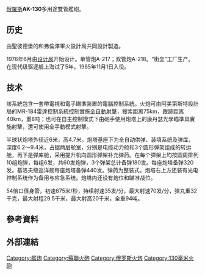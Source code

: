{{unreferenced|time=2020-03-06T10:04:36+00:00}}
{{Infobox Weapon
|name= AK-130艦炮
|image= Image:16_SS-N-12_missiles_(Slava_Class)_-_zoom.jpg
|image_size= 300px
|caption= [[光荣级巡洋舰|光荣级巡洋舰]]前甲板上的AK-130主炮
|origin= {{flagicon|Soviet Union}} [[俄羅斯|俄羅斯]]
|type= 艦砲
<!-- 種類選擇 -->
|is_ranged=yes
|is_bladed=
|is_explosive=yes
|is_artillery=yes
|is_vehicle=
|is_missile=
|is_UK=
<!-- 服役記錄 -->
|service= 1980年代至今
|used_by= {{RUS}} <br/>{{UKR}} <br/>{{CHN}}
|wars= 
<!-- 生產歷史 -->
|designer=阿美第斯特設計局、弗倫澤軍火設計局
|design_date=
|manufacturer=阿美第斯特設計局、弗倫澤軍火設計局
|unit_cost=
|production_date= 
|number= 
|variants=  
<!-- 基本規格 -->
|spec_label=
|weight= 35000 kg（不含彈藥）
|length= 
|part_length= 70倍徑
|width=
|height=
|diameter=
|crew= 
<!-- 投射武器規格 --> 
|cartridge= 52.8 kg（定装弹药全重）33.4 kg（弹头重量）
|caliber=130 mm(5.1 in)
|action= 
|rate= 45 rds/min（單管）
|velocity= 850 m/sec
|range= 29.5 km
|max_range=  29,500 m
|feed= N/A
|sights= 
<!-- 火炮規格 -->
|breech=
|recoil=
|carriage=艦載
|elevation= -15°/+85°<br>俯仰速度:25 /s
|traverse= 360°<br>旋回速度: 25 /s
<!-- 爆炸物內填炸藥規格 --> 
|filling= 
|filling_weight=
|detonation=
|yield=
}}
[[俄羅斯|俄羅斯]]'''AK-130'''多用途雙管艦砲。

==历史==
由聖彼德堡的和弗倫澤軍火設計局共同設計製造。

1976年6月由[[设计局|设计局]]开始设计。单管炮A-217；双管炮A-218。“街垒”工厂生产。在现代级驱逐舰上海试了5年，1985年11月1日入役。
==技术==
該系統包含一套帶電視和電子瞄準裝置的電腦控制系統。火炮可由阿美第斯特設計局的MR-184雷達控制系統控制實施[[自動火器|全自動射擊]]，搜索距离75km，跟踪距离40km，重8吨；也可在自主控制模式下由砲手使用炮塔上的康丹瑟光學瞄準具實施射擊，還可使用全手動模式射擊。

半球状炮塔外径近6米，高4.7米。炮塔基座下为全自动供弹、装填系统及弹库，深度6.2～9.4米，占据两层舱室，分别是电缆动力舱和3个圆形弹架组成的转运舱，再下是弹库舱，采用提升机向圆形弹架补充弹药。在每个弹架上均按圆周排列10组炮弹，每组6发，共60发炮弹，3个弹架总计备弹180发。每座炮塔备弹320发。基洛夫级巡洋舰每座炮塔备弹440发。弹药为整装式。炮塔右上方还装有光电控制系统作为备用与应急系统。炮塔内还设有炮位和瞄准战位。

54倍口径身管，初速875米/秒，持续射速35发/分，最大射速70发/分，弹丸重32千克，最大射程29.5千米，最大射高20千米，全重94吨。 
==參考資料==
{{Reflist}}
==外部連結==
{{DEFAULTSORT:A}}
[[Category:艦炮|Category:艦炮]]
[[Category:蘇聯火砲|Category:蘇聯火砲]]
[[Category:俄罗斯火炮|Category:俄罗斯火炮]]
[[Category:130毫米火砲|Category:130毫米火砲]]